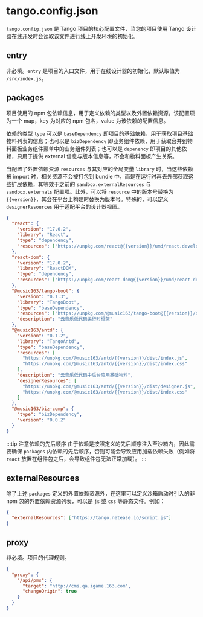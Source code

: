 # tango.config.json

`tango.config.json` 是 Tango 项目的核心配置文件，当您的项目使用 Tango 设计器在线开发时会读取该文件进行线上开发环境的初始化。

## entry

非必填。`entry` 是项目的入口文件，用于在线设计器的初始化，默认取值为 `/src/index.js`。

## packages

项目使用的 npm 包依赖信息，用于定义依赖的类型以及外置依赖资源。该配置项为一个 map，key 为对应的 npm 包名，value 为该依赖的配置信息。

依赖的类型 `type` 可以是 `baseDependency` 即项目的基础依赖，用于获取项目基础物料列表的信息；也可以是 `bizDependency` 即业务组件依赖，用于获取合并到物料面板业务组件菜单中的业务组件列表；也可以是 `depenency` 即项目的其他依赖，只用于提供 external 信息与版本信息等，不会和物料面板产生关系。

当配置了外置依赖资源 `resources` 与其对应的全局变量 `library` 时，当这些依赖被 import 时，相关资源不会被打包到 bundle 中，而是在运行时再去外部获取这些扩展依赖，其等效于之前的 `sandbox.externalResources` 与 `sandbox.externals` 配置项。此外，可以将 `resource` 中的版本号替换为 `{{version}}`，其会在平台上构建时替换为版本号。特殊的，可以定义 `designerResources` 用于适配平台的设计器视图。


```json
{
  "react": {
    "version": "17.0.2",
    "library": "React",
    "type": "dependency",
    "resources": ["https://unpkg.com/react@{{version}}/umd/react.development.js"]
  },
  "react-dom": {
    "version": "17.0.2",
    "library": "ReactDOM",
    "type": "dependency",
    "resources": ["https://unpkg.com/react-dom@{{version}}/umd/react-dom.development.js"]
  },
  "@music163/tango-boot": {
    "version": "0.1.3",
    "library": "TangoBoot",
    "type": "baseDependency",
    "resources": ["https://unpkg.com/@music163/tango-boot@{{version}}/dist/boot.js"],
    "description": "云音乐低代码运行时框架"
  },
  "@music163/antd": {
    "version": "0.1.2",
    "library": "TangoAntd",
    "type": "baseDependency",
    "resources": [
      "https://unpkg.com/@music163/antd/{{version}}/dist/index.js",
      "https://unpkg.com/@music163/antd/{{version}}/dist/index.css"
    ],
    "description": "云音乐低代码中后台应用基础物料",
    "designerResources": [
      "https://unpkg.com/@music163/antd/{{version}}/dist/designer.js",
      "https://unpkg.com/@music163/antd/{{version}}/dist/index.css"
    ]
  },
  "@music163/biz-comp": {
    "type": "bizDependency",
    "version": "0.0.2"
  }
}
```

:::tip 注意依赖的先后顺序
由于依赖是按照定义的先后顺序注入至沙箱内，因此需要确保 `packages` 内依赖的先后顺序，否则可能会导致应用加载依赖失败（例如将 `react` 放置在组件包之后，会导致组件包无法正常加载）。
:::

## externalResources

除了上述 `packages` 定义的外置依赖资源外，在这里可以定义沙箱启动时引入的非 npm 包的外置依赖资源列表，可以是 `js` 或 `css` 等静态文件。例如：

```json
{
  "externalResources": ["https://tango.netease.io/script.js"]
}
```

## proxy

非必填。项目的代理规则。

```json
{
  "proxy": {
    "/api/pms": {
      "target": "http://cms.qa.igame.163.com",
      "changeOrigin": true
    }
  }
}
```

